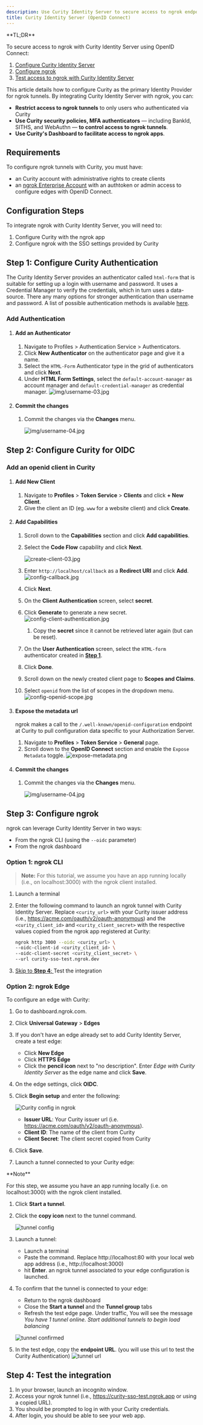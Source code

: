```yaml
---
description: Use Curity Identity Server to secure access to ngrok endpoints
title: Curity Identity Server (OpenID Connect)
---
```


<Disclaimer />
<Tip>
**TL;DR**



To secure access to ngrok with Curity Identity Server using OpenID Connect:

1. [Configure Curity Identity Server](#configure-Curity-auth)
1. [Configure ngrok](#configure-ngrok)
1. [Test access to ngrok with Curity Identity Server](#test-sso)
</Tip>

This article details how to configure Curity as the primary Identity Provider for ngrok tunnels.
By integrating Curity Identity Server with ngrok, you can:

- **Restrict access to ngrok tunnels** to only users who authenticated via Curity
- **Use Curity security policies, MFA authenticators** — including BankId, SITHS, and WebAuthn — **to control access to ngrok tunnels**.
- **Use Curity's Dashboard to facilitate access to ngrok apps**.

## Requirements

To configure ngrok tunnels with Curity, you must have:

- an Curity account with administrative rights to create clients
- an [ngrok Enterprise Account](https://ngrok.com/pricing) with an authtoken or admin access to configure edges with OpenID Connect.

## Configuration Steps

To integrate ngrok with Curity Identity Server, you will need to:

1. Configure Curity with the ngrok app
1. Configure ngrok with the SSO settings provided by Curity

## **Step 1**: Configure Curity Authentication 

The Curity Identity Server provides an authenticator called `html-form` that is suitable for setting up a login with username and password. It uses a Credential Manager to verify the credentials, which in turn uses a data-source. There any many options for stronger authentication than username and password. A list of possible authentication methods is available [here](https://curity.io/product/authentication-service/ways-to-authenticate/).

### Add Authentication

1. #### Add an Authenticator
   1. Navigate to Profiles > Authentication Service > Authenticators.
   1. Click **New Authenticator** on the authenticator page and give it a name.
   1. Select the `HTML-Form` Authenticator type in the grid of authenticators and click **Next**.
   1. Under **HTML Form Settings**, select the `default-account-manager` as account manager and `default-credential-manager` as credential manager.
      ![img/username-03.jpg](../img/curity/img/username-03.jpg)

2. #### Commit the changes
   1. Commit the changes via the **Changes** menu.

      ![img/username-04.jpg](../img/curity/img/username-04.jpg)

## **Step 2**: Configure Curity for OIDC 

### Add an openid client in Curity

1. #### Add New Client
   1. Navigate to **Profiles** > **Token Service** > **Clients** and click **+ New Client**.
   1. Give the client an ID (eg. `www` for a website client) and click **Create**.

2. #### Add Capabilities
   1. Scroll down to the **Capabilities** section and click **Add capabilities**.
   1. Select the **Code Flow** capability and click **Next**.

      ![create-client-03.jpg](../img/curity/img/create-client-03.jpg)

   1. Enter `http://localhost/callback` as a **Redirect URI** and click **Add**.
      ![config-callback.jpg](../img/curity/img/config-callback.jpg)
   1. Click **Next**.
   1. On the **Client Authentication** screen, select **secret**.
   1. Click **Generate** to generate a new secret.
      ![config-client-authentication.jpg](../img/curity/img/config-client-authentication.jpg)
      1. Copy the **secret** since it cannot be retrieved later again (but can be reset).
   1. On the **User Authentication** screen, select the `HTML-form` authenticator created in **[Step 1](#configure-Curity-auth)**.
   1. Click **Done**.
   1. Scroll down on the newly created client page to **Scopes and Claims**.
   1. Select `openid` from the list of scopes in the dropdown menu.
      ![config-openid-scope.jpg](../img/curity/img/config-openid-scope.jpg)

3. #### Expose the metadata url

   ngrok makes a call to the `/.well-known/openid-configuration` endpoint at Curity to pull configuration data specific to your Authorization Server.
   1. Navigate to **Profiles** > **Token Service** > **General** page.
   1. Scroll down to the **OpenID Connect** section and enable the `Expose Metadata` toggle.
      ![expose-metadata.png](../img/curity/img/expose-metadata.png)

4. #### Commit the changes
   1. Commit the changes via the **Changes** menu.

      ![img/username-04.jpg](../img/curity/img/username-04.jpg)

## **Step 3**: Configure ngrok 

ngrok can leverage Curity Identity Server in two ways:

- From the ngrok CLI (using the `--oidc` parameter)
- From the ngrok dashboard

### **Option 1**: ngrok CLI

> **Note:** For this tutorial, we assume you have an app running locally (i.e., on localhost:3000) with the ngrok client installed.

1. Launch a terminal
1. Enter the following command to launch an ngrok tunnel with Curity Identity Server. Replace `<curity_url>` with your Curity issuer address (i.e., https://acme.com/oauth/v2/oauth-anonymous) and the `<curity_client_id>` and `<curity_client_secret>` with the respective values copied from the ngrok app registered at Curity:

   ```bash
   ngrok http 3000 --oidc <curity_url> \
   --oidc-client-id <curity_client_id> \
   --oidc-client-secret <curity_client_secret> \
   --url curity-sso-test.ngrok.dev
   ```

1. [Skip to **Step 4**: ](#test-sso) Test the integration

### **Option 2**: ngrok Edge

To configure an edge with Curity:

1. Go to dashboard.ngrok.com.
1. Click **Universal Gateway** > **Edges**
1. If you don't have an edge already set to add Curity Identity Server, create a test edge:
   - Click **New Edge**
   - Click **HTTPS Edge**
   - Click the **pencil icon** next to "no description". Enter _Edge with Curity Identity Server_ as the edge name and click **Save**.
1. On the edge settings, click **OIDC**.
1. Click **Begin setup** and enter the following:

   ![Curity config in ngrok](../img/curity/img/curity-1.png)
   - **Issuer URL**: Your Curity issuer url (i.e. https://acme.com/oauth/v2/oauth-anonymous).
   - **Client ID**: The name of the client from Curity
   - **Client Secret**: The client secret copied from Curity

1. Click **Save**.

1. Launch a tunnel connected to your Curity edge:
<Tip>
**Note**


For this step, we assume you have an app running locally (i.e. on localhost:3000) with the ngrok client installed.
</Tip>

1.  Click **Start a tunnel**.
1.  Click the **copy icon** next to the tunnel command.

    ![tunnel config](../img/curity/img/curity-2.png)

1.  Launch a tunnel:
    - Launch a terminal
    - Paste the command. Replace http://localhost:80 with your local web app address (i.e., http://localhost:3000)
    - hit **Enter**. an ngrok tunnel associated to your edge configuration is launched.
1.  To confirm that the tunnel is connected to your edge:
    - Return to the ngrok dashboard
    - Close the **Start a tunnel** and the **Tunnel group** tabs
    - Refresh the test edge page. Under traffic, You will see the message _You have 1 tunnel online. Start additional tunnels to begin load balancing_

    ![tunnel confirmed](../img/curity/img/curity-3.png)

1.  In the test edge, copy the **endpoint URL**. (you will use this url to test the Curity Authentication)
    ![tunnel url](../img/curity/img/curity-4.png)

## **Step 4**: Test the integration 

1. In your browser, launch an incognito window.
1. Access your ngrok tunnel (i.e., https://curity-sso-test.ngrok.app or using a copied URL).
1. You should be prompted to log in with your Curity credentials.
1. After login, you should be able to see your web app.
